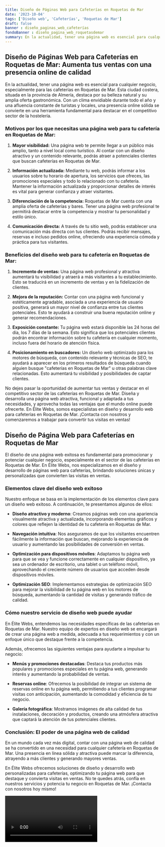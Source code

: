 ```yaml
---
title: Diseño de Páginas Web para Cafeterías en Roquetas de Mar
date: '2023-10-04'
tags: ['Diseño web', 'Cafeterías', 'Roquetas de Mar']
draft: false
banner : diseño_paginas_web_cafeterías
fondoBanner : diseño_pagina_web_roquetasdemar
summary: En la actualidad, tener una página web es esencial para cualquier negocio, especialmente para las cafeterías en Roquetas de Mar. Esta ciudad costera, situada en la provincia de Almería, destaca por su belleza natural y su amplia oferta gastronómica. Con un clima envidiable durante todo el año y una afluencia constante de turistas y locales, una presencia online sólida se convierte en una herramienta fundamental para destacar en el competitivo sector de la hostelería.
---
```


## Diseño de Páginas Web para Cafeterías en Roquetas de Mar: Aumenta tus ventas con una presencia online de calidad

En la actualidad, tener una página web es esencial para cualquier negocio, especialmente para las cafeterías en Roquetas de Mar. Esta ciudad costera, situada en la provincia de Almería, destaca por su belleza natural y su amplia oferta gastronómica. Con un clima envidiable durante todo el año y una afluencia constante de turistas y locales, una presencia online sólida se convierte en una herramienta fundamental para destacar en el competitivo sector de la hostelería.

### Motivos por los que necesitas una página web para tu cafetería en Roquetas de Mar:

1. **Mayor visibilidad:** Una página web te permite llegar a un público más amplio, tanto a nivel local como turístico. Al contar con un diseño atractivo y un contenido relevante, podrás atraer a potenciales clientes que buscan cafeterías en Roquetas de Mar.

2. **Información actualizada:** Mediante tu web, podrás informar a los usuarios sobre tu horario de apertura, los servicios que ofreces, las promociones especiales y todo lo relacionado con tu cafetería. Mantener la información actualizada y proporcionar detalles de interés es vital para generar confianza y atraer visitantes.

3. **Diferenciación de la competencia:** Roquetas de Mar cuenta con una amplia oferta de cafeterías y bares. Tener una página web profesional te permitirá destacar entre la competencia y mostrar tu personalidad y estilo único.

4. **Comunicación directa:** A través de tu sitio web, podrás establecer una comunicación más directa con tus clientes. Podrás recibir mensajes, reservas e incluso pedidos online, ofreciendo una experiencia cómoda y práctica para tus visitantes.

### Beneficios del diseño web para tu cafetería en Roquetas de Mar:

1. **Incremento de ventas:** Una página web profesional y atractiva aumentará tu visibilidad y atraerá a más visitantes a tu establecimiento. Esto se traducirá en un incremento de ventas y en la fidelización de clientes.

2. **Mejora de la reputación:** Contar con una página web funcional y estéticamente agradable, asociada a una experiencia de usuario positiva, generará un mayor nivel de confianza entre tus clientes potenciales. Esto te ayudará a construir una buena reputación online y generar recomendaciones.

3. **Exposición constante:** Tu página web estará disponible las 24 horas del día, los 7 días de la semana. Esto significa que los potenciales clientes podrán encontrar información sobre tu cafetería en cualquier momento, incluso fuera del horario de atención física.

4. **Posicionamiento en buscadores:** Un diseño web optimizado para los motores de búsqueda, con contenido relevante y técnicas de SEO, te ayudará a aparecer en los primeros resultados de búsqueda cuando alguien busque "cafeterías en Roquetas de Mar" u otras palabras clave relacionadas. Esto aumentará tu visibilidad y posibilidades de captar clientes.

No dejes pasar la oportunidad de aumentar tus ventas y destacar en el competitivo sector de las cafeterías en Roquetas de Mar. Diseña y desarrolla una página web atractiva, funcional y adaptada a tus necesidades, y aprovecha todas las ventajas que el mundo online puede ofrecerte. En Élite Webs, somos especialistas en diseño y desarrollo web para cafeterías en Roquetas de Mar. ¡Contacta con nosotros y comenzaremos a trabajar para convertir tus visitas en ventas!

<GifSeo />

<Cta />

## Diseño de Página Web para Cafeterías en Roquetas de Mar

El diseño de una página web exitosa es fundamental para promocionar y potenciar cualquier negocio, especialmente en el sector de las cafeterías en Roquetas de Mar. En Élite Webs, nos especializamos en el diseño y desarrollo de páginas web para cafeterías, brindando soluciones únicas y personalizadas que convierten las visitas en ventas.

### Elementos clave del diseño web exitoso

Nuestro enfoque se basa en la implementación de los elementos clave para un diseño web exitoso. A continuación, te presentamos algunos de ellos:

- **Diseño atractivo y moderno**: Creamos páginas web con una apariencia visualmente atractiva y actualizada, incorporando elementos gráficos y colores que reflejen la identidad de tu cafetería en Roquetas de Mar.

- **Navegación intuitiva**: Nos aseguramos de que los visitantes encuentren fácilmente la información que buscan, mejorando la experiencia de usuario y aumentando las posibilidades de conversión en ventas.

- **Optimización para dispositivos móviles**: Adaptamos tu página web para que se vea y funcione correctamente en cualquier dispositivo, ya sea un ordenador de escritorio, una tablet o un teléfono móvil, aprovechando el creciente número de usuarios que acceden desde dispositivos móviles.

- **Optimización SEO**: Implementamos estrategias de optimización SEO para mejorar la visibilidad de tu página web en los motores de búsqueda, aumentando la cantidad de visitas y generando tráfico de calidad.

### Cómo nuestro servicio de diseño web puede ayudar

En Élite Webs, entendemos las necesidades específicas de las cafeterías en Roquetas de Mar. Nuestro equipo de expertos en diseño web se encargará de crear una página web a medida, adecuada a tus requerimientos y con un enfoque único que destaque frente a la competencia.

Además, ofrecemos las siguientes ventajas para ayudarte a impulsar tu negocio:

- **Menús y promociones destacadas**: Destaca tus productos más populares y promociones especiales en tu página web, generando interés y aumentando la probabilidad de ventas.

- **Reservas online**: Ofrecemos la posibilidad de integrar un sistema de reservas online en tu página web, permitiendo a tus clientes programar visitas con anticipación, aumentando la comodidad y eficiencia de tu negocio.

- **Galería fotográfica**: Mostramos imágenes de alta calidad de tus instalaciones, decoración y productos, creando una atmósfera atractiva que captará la atención de tus potenciales clientes.

### Conclusión: El poder de una página web de calidad

En un mundo cada vez más digital, contar con una página web de calidad se ha convertido en una necesidad para cualquier cafetería en Roquetas de Mar. Una presencia en línea sólida y atractiva puede marcar la diferencia, atrayendo a más clientes y generando mayores ventas.

En Élite Webs ofrecemos soluciones de diseño y desarrollo web personalizadas para cafeterías, optimizando tu página web para que destaque y convierta visitas en ventas. No te quedes atrás, confía en nuestros servicios y potencia tu negocio en Roquetas de Mar. ¡Contacta con nosotros hoy mismo!

<Video />

<CtaBot job='Cafeterías' city='Roquetas de Mar'/>

<Gmaps query='Roquetas de Mar+españa+maps' />